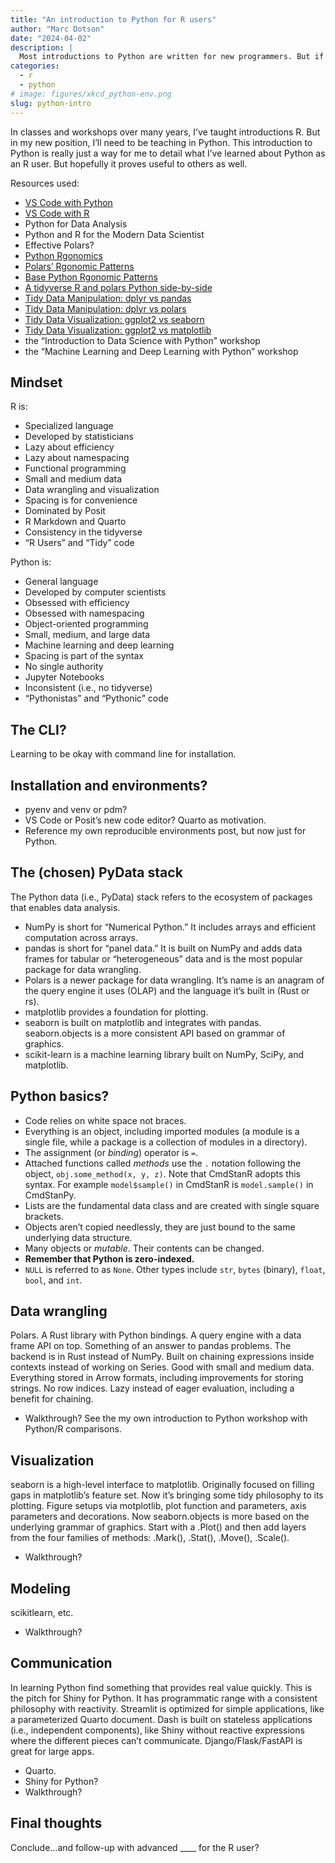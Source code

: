 ```yaml
---
title: "An introduction to Python for R users"
author: "Marc Dotson"
date: "2024-04-02"
description: |
  Most introductions to Python are written for new programmers. But if you already know another language already, it's easier to learn the new language with your known language employed as an analogy. This introduction to Python is written for R users.
categories:
  - r
  - python
# image: figures/xkcd_python-env.png
slug: python-intro
---
```


In classes and workshops over many years, I've taught introductions R. But in my new position, I'll need to be teaching in Python. This introduction to Python is really just a way for me to detail what I've learned about Python as an R user. But hopefully it proves useful to others as well.

Resources used:

- [VS Code with Python](https://github.com/RamiKrispin/vscode-python)
- [VS Code with R](https://github.com/RamiKrispin/vscode-r)
- Python for Data Analysis
- Python and R for the Modern Data Scientist
- Effective Polars?
- [Python Rgonomics](https://emilyriederer.netlify.app/post/py-rgo/)
- [Polars’ Rgonomic Patterns](https://emilyriederer.netlify.app/post/py-rgo-polars/)
- [Base Python Rgonomic Patterns](https://emilyriederer.netlify.app/post/py-rgo-base/)
- [A tidyverse R and polars Python side-by-side](https://robertmitchellv.com/blog/2022-07-r-python-side-by-side/r-python-side-by-side.html)
- [Tidy Data Manipulation: dplyr vs pandas](https://blog.tidy-intelligence.com/posts/dplyr-vs-pandas/)
- [Tidy Data Manipulation: dplyr vs polars](https://blog.tidy-intelligence.com/posts/dplyr-vs-polars/)
- [Tidy Data Visualization: ggplot2 vs seaborn](https://blog.tidy-intelligence.com/posts/ggplot2-vs-seaborn/)
- [Tidy Data Visualization: ggplot2 vs matplotlib](https://blog.tidy-intelligence.com/posts/ggplot2-vs-matplotlib/)
- the "Introduction to Data Science with Python" workshop
- the "Machine Learning and Deep Learning with Python" workshop

<!-- ![](figures/xkcd_python-env.png){width=60% fig-align="center"} -->

## Mindset

R is:

- Specialized language
- Developed by statisticians
- Lazy about efficiency
- Lazy about namespacing
- Functional programming
- Small and medium data
- Data wrangling and visualization
- Spacing is for convenience
- Dominated by Posit
- R Markdown and Quarto
- Consistency in the tidyverse
- "R Users" and "Tidy" code

Python is:

- General language
- Developed by computer scientists
- Obsessed with efficiency
- Obsessed with namespacing
- Object-oriented programming
- Small, medium, and large data
- Machine learning and deep learning
- Spacing is part of the syntax
- No single authority
- Jupyter Notebooks
- Inconsistent (i.e., no tidyverse)
- "Pythonistas" and "Pythonic" code

::: {.callout-tip title="Non-Standard Repositories"}

:::

## The CLI?

Learning to be okay with command line for installation.

## Installation and environments?

- pyenv and venv or pdm?
- VS Code or Posit's new code editor? Quarto as motivation.
- Reference my own reproducible environments post, but now just for Python.

## The (chosen) PyData stack

The Python data (i.e., PyData) stack refers to the ecosystem of packages that enables data analysis.

- NumPy is short for "Numerical Python." It includes arrays and efficient computation across arrays.
- pandas is short for "panel data." It is built on NumPy and adds data frames for tabular or "heterogeneous" data and is the most popular package for data wrangling.
- Polars is a newer package for data wrangling. It's name is an anagram of the query engine it uses (OLAP) and the language it's built in (Rust or rs).
- matplotlib provides a foundation for plotting.
- seaborn is built on matplotlib and integrates with pandas. seaborn.objects is a more consistent API based on grammar of graphics.
- scikit-learn is a machine learning library built on NumPy, SciPy, and matplotlib.

## Python basics?

- Code relies on white space not braces.
- Everything is an object, including imported modules (a module is a single file, while a package is a collection of modules in a directory).
- The assignment (or *binding*) operator is `=`.
- Attached functions called *methods* use the `.` notation following the object, `obj.some_method(x, y, z)`. Note that CmdStanR adopts this syntax. For example `model$sample()` in CmdStanR is `model.sample()` in CmdStanPy.
- Lists are the fundamental data class and are created with single square brackets.
- Objects aren't copied needlessly, they are just bound to the same underlying data structure.
- Many objects or *mutable*. Their contents can be changed.
- **Remember that Python is zero-indexed.**
- `NULL` is referred to as `None`. Other types include `str`, `bytes` (binary), `float`, `bool`, and `int`.

## Data wrangling

Polars. A Rust library with Python bindings. A query engine with a data frame API on top. Something of an answer to pandas problems. The backend is in Rust instead of NumPy. Built on chaining expressions inside contexts instead of working on Series. Good with small and medium data. Everything stored in Arrow formats, including improvements for storing strings. No row indices. Lazy instead of eager evaluation, including a benefit for chaining.

- Walkthrough? See the my own introduction to Python workshop with Python/R comparisons.

## Visualization

seaborn is a high-level interface to matplotlib. Originally focused on filling gaps in matplotlib’s feature set. Now it’s bringing some tidy philosophy to its plotting. Figure setups via motplotlib, plot function and parameters, axis parameters and decorations. Now seaborn.objects is more based on the underlying grammar of graphics. Start with a .Plot() and then add layers from the four families of methods: .Mark(), .Stat(), .Move(), .Scale().

- Walkthrough?

## Modeling

scikitlearn, etc.

- Walkthrough?

## Communication

In learning Python find something that provides real value quickly. This is the pitch for Shiny for Python. It has programmatic range with a consistent philosophy with reactivity. Streamlit is optimized for simple applications, like a parameterized Quarto document. Dash is built on stateless applications (i.e., independent components), like Shiny without reactive expressions where the different pieces can’t communicate. Django/Flask/FastAPI is great for large apps.

- Quarto.
- Shiny for Python?
- Walkthrough?

## Final thoughts

Conclude...and follow-up with advanced ____ for the R user?

